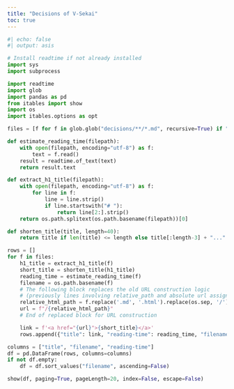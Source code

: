 ```yaml
---
title: "Decisions of V-Sekai"
toc: true
---
```


```python
#| echo: false
#| output: asis

# Install readtime if not already installed
import sys
import subprocess

import readtime
import glob
import pandas as pd
from itables import show
import os
import itables.options as opt

files = [f for f in glob.glob("decisions/**/*.md", recursive=True) if "decisions/attachments/" not in f]

def estimate_reading_time(filepath):
    with open(filepath, encoding="utf-8") as f:
        text = f.read()
    result = readtime.of_text(text)
    return result.text

def extract_h1_title(filepath):
    with open(filepath, encoding="utf-8") as f:
        for line in f:
            line = line.strip()
            if line.startswith("# "):
                return line[2:].strip()
    return os.path.splitext(os.path.basename(filepath))[0]

def shorten_title(title, length=40):
    return title if len(title) <= length else title[:length-3] + "..."

rows = []
for f in files:
    h1_title = extract_h1_title(f)
    short_title = shorten_title(h1_title)
    reading_time = estimate_reading_time(f)
    filename = os.path.basename(f)
    # The following block replaces the old URL construction logic
    # (previously lines involving relative_path and absolute url assignment)
    relative_html_path = f.replace('.md', '.html').replace(os.sep, '/')
    url = f"/{relative_html_path}"
    # End of replaced block for URL construction

    link = f'<a href="{url}">{short_title}</a>'
    rows.append({"title": link, "reading-time": reading_time, "filename": filename})

columns = ["title", "filename", "reading-time"]
df = pd.DataFrame(rows, columns=columns)
if not df.empty:
    df = df.sort_values("filename", ascending=False)

show(df, paging=True, pageLength=20, index=False, escape=False)
```
